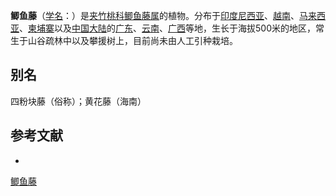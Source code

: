 {{Speciesbox
| name = 鲫鱼藤
| status = 
| status_system = 
| image =
| genus = Secamone
| species = lanceolata
| authority = Bl.
}}

'''鲫鱼藤'''（[[学名|学名]]：{{lang|la|''Secamone lanceolata''}}）是[[夹竹桃科|夹竹桃科]][[鲫鱼藤属|鲫鱼藤属]]的植物。分布于[[印度尼西亚|印度尼西亚]]、[[越南|越南]]、[[马来西亚|马来西亚]]、[[柬埔寨|柬埔寨]]以及[[中国大陆|中国大陆]]的[[广东|广东]]、[[云南|云南]]、[[广西|广西]]等地，生长于海拔500米的地区，常生于山谷疏林中以及攀援树上，目前尚未由人工引种栽培。

== 别名 ==
四粉块藤（俗称）；黄花藤（海南）

== 参考文献 ==
<div class="references-small">
* {{cite web| url =http://www.bioinfo.cn/db05/KmzwSpecies.php?action=view&id=30626| title =鲫鱼藤| work =《中国高等植物数据库全库》| publisher =中国科学院微生物研究所| author =昆明植物研究所| accessdate =2009-02-26| deadurl =yes| archiveurl =https://web.archive.org/web/20160305070125/http://www.bioinfo.cn/db05/KmzwSpecies.php?action=view&id=30626| archivedate =2016-03-05}}
</div>
{{Taxonbar|from=Q15232833}}

[[Category:鲫鱼藤属|鲫鱼藤]]


{{植物小作品}}
